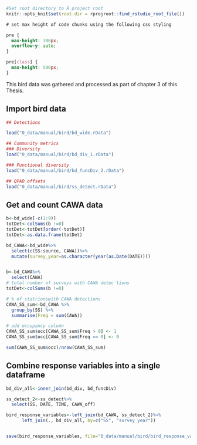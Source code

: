 ```r
#Set root directory to R project root
knitr::opts_knit$set(root.dir = rprojroot::find_rstudio_root_file())
```


```css
# set max height of code chunks using the following css styling

pre {
  max-height: 300px;
  overflow-y: auto;
}

pre[class] {
  max-height: 500px;
}
```

This bird data was gathered and processed as part of chapter 3 of this Thesis. 


## Import bird data
```r
## Detections

load("0_data/manual/bird/bd_wide.rData")

## Community metrics
### Diversity
load("0_data/manual/bird/bd_div_1.rData")

### Functional diversity
load("0_data/manual/bird/bd_funcDiv_2.rData")

## QPAD offsets
load("0_data/manual/bird/ss_detect.rData")
```

## Get and count CAWA data

```r
b<-bd_wide[-c(1:9)]
totDet<-colSums(b !=0)
totDet<-totDet[order(-totDet)]
totDet<-as.data.frame(totDet)

bd_CAWA<-bd_wide%>%
  select(c(SS:source, CAWA))%>%
  mutate(survey_year=as.character(year(as.Date(DATE))))


b<-bd_CAWA%>%
  select(CAWA)
# total number of surveys with CAWA detec`tions
totDet<-colSums(b !=0)

# % of statrionswith CAWA detections
CAWA_SS_sum<-bd_CAWA %>%
  group_by(SS) %>%
  summarise(Freq = sum(CAWA))

# add occupancy column
CAWA_SS_sum$occ[CAWA_SS_sum$Freq > 0] <- 1
CAWA_SS_sum$occ[CAWA_SS_sum$Freq == 0] <- 0

sum(CAWA_SS_sum$occ)/nrow(CAWA_SS_sum)
```

## Combine response variables into a single dataframe {-}

```r

bd_div_all<-inner_join(bd_div, bd_funcDiv)

ss_detect_2<-ss_detect%>%
  select(SS, DATE, TIME, CAWA_off)

bird_response_variables<-left_join(bd_CAWA, ss_detect_2)%>%
      left_join(., bd_div_all, by=c("SS", "survey_year"))


save(bird_response_variables, file="0_data/manual/bird/bird_response_variables.rData")
```



